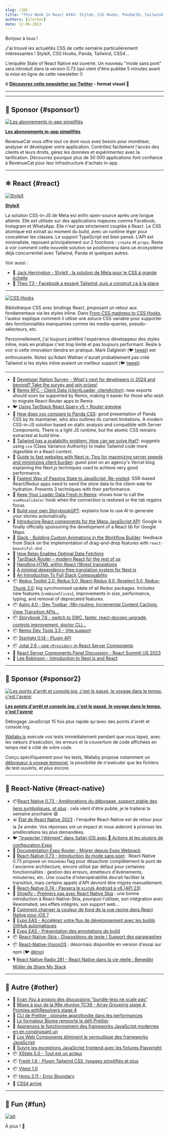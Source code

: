 ```yaml
---
slug: /165
title: "This Week In React #165: StyleX, CSS Hooks, PandaCSS, Tailwind, Redux, Astro, Next.js, Remix, Storybook, React-Native 0.73, State of React-Native, Skia text layouts, Expo EAS..."
authors: [slorber]
date: 12-06-2023
---
```


Bonjour à tous !

J'ai trouvé les actualités CSS de cette semaine particulièrement intéressantes ! StyleX, CSS Hooks, Panda, Tailwind, CSS4...

L'enquête State of React Native est ouverte. Un nouveau "mode sans pont" sera introduit dans la version 0.73 (qui vient d'être publiée 5 minutes avant la mise en ligne de cette newsletter !)

<!-- truncate -->

**💡 [Découvrez cette newsletter sur Twitter](https://slo.im/thread) - format visuel 🎨**

---


<Support />

---

## 💸 Sponsor {#sponsor1}

[![Les abonnements in-app simplifiés](/emails/issues/165/RevenueCat.jpg)](https://www.revenuecat.com?utm_source=twir&utm_medium=sponsorship&utm_campaign=dec_23)

**[Les abonnements in-app simplifiés](https://www.revenuecat.com?utm_source=twir&utm_medium=sponsorship&utm_campaign=dec_23)**

RevenueCat vous offre tout ce dont vous avez besoin pour monétiser, analyser et développer votre application. Contrôlez facilement l'accès des clients et leurs droits, gérez les données et expérimentez avec la tarification. Découvrez pourquoi plus de 30 000 applications font confiance à RevenueCat pour leur infrastructure d'achats in-app.

---

## ⚛️ React {#react}

[![StyleX](/emails/issues/165/stylex.jpg)](https://github.com/facebook/stylex)

[**StyleX**](https://github.com/facebook/stylex)

La solution CSS-in-JS de Meta est enfin open-source après une longue attente. Elle est utilisée sur des applications majeures comme Facebook, Instagram et WhatsApp. Elle n'est pas strictement couplée à React. Le CSS atomique est extrait au moment du build, avec un runtime léger pour concaténer les classes. Le support TypeScript est bien pensé. L'API est minimaliste, reposant principalement sur 2 fonctions : `create` et `props`. Reste à voir comment cette nouvelle solution se positionnera dans un écosystème déjà concurrentiel avec Tailwind, Panda et quelques autres.

Voir aussi :

- 🎥 [Jack Herrington - StyleX : la solution de Meta pour le CSS à grande échelle](https://www.youtube.com/watch?v=6ZDiGtg1jN4)
- 🎥 [Theo T3 - Facebook a essayé Tailwind, puis a construit ça à la place](https://www.youtube.com/watch?v=PHV94q7BivI)

---

[![CSS Hooks](/emails/issues/165/csshooks.jpg)](https://css-hooks.com/)

Bibliothèque CSS avec bindings React, proposant un retour aux fondamentaux via les styles inline. Dans [From CSS madness to CSS Hooks](https://nsaunders.dev/posts/css-madness-to-hooks), l'auteur explique comment il utilise une astuce CSS variable pour supporter des fonctionnalités manquantes comme les media-queries, pseudo-sélecteurs, etc.

Personnellement, j'ai toujours préféré l'expérience développeur des styles inline, mais en pratique c'est trop limité et pas toujours performant. Reste à voir si cette innovation tiendra en pratique. Mark Dalgleish (🐦 [tweet](https://twitter.com/markdalgleish/status/1729399475494608923)) est enthousiaste. Notez qu'Adam Wathan n'aurait probablement pas créé Tailwind si les styles inline avaient un meilleur support (🐦 [tweet](https://twitter.com/adamwathan/status/1732209400641724785)).

---

- 💸 [Developer Nation Survey - What's next for developers in 2024 and beyond? Take the survey and win prizes!](https://developereconomics.net/?member_id=thisweekinreact&utm_medium=nl_ad1)
- 👀 [Remix RFC - Client Data (clientLoader, clientAction)](https://github.com/remix-run/remix/discussions/7634): new exports should soon be supported by Remix, making it easier for those who wish to migrate React-Router apps to Remix
- 🐦 [Using TanStack React Query v5 + Router preview](https://twitter.com/tannerlinsley/status/1730621837212876829)
- 📜 [How does xxx compare to Panda CSS](https://www.astahmer.dev/posts/how-does-xxx-compares-to-panda-css): good presentation of Panda CSS by its maintainer, who also outlines its current limitations. A modern CSS-in-JS solution based on static analysis and compatible with Server Components. There is a light JS runtime, but the atomic CSS remains extracted at build time.
- 📜 [Tailwind has a scalability problem. How can we solve that?](https://byteofdev.com/posts/scale-tailwindcss/): suggests using `cva` (Class Variance Authority) to make Tailwind code more digestible in a React context.
- 📜 [Guide to fast websites with Next.js: Tips for maximizing server speeds and minimizing client burden](https://vercel.com/blog/guide-to-fast-websites-with-next-js-tips-for-maximizing-server-speeds): guest post on an agency's Vercel blog explaining the Next.js techniques used to achieve very good performance.
- 📜 [Fastest Way of Passing State to JavaScript, Re-visited](https://calendar.perfplanet.com/2023/fastest-way-passing-state-javascript-revisited/): SSR-based React/Redux apps need to send the store data to the client-side for hydration. Presents 3 techniques with their performance.
- 📜 [Keep Your Loader Data Fresh in Remix](https://sergiodxa.com/tutorials/keep-your-loader-data-fresh-in-remix): shows how to call the `useRevalidator` hook when the connection is restored or the tab regains focus.
- 📜 [Build your own StorybookGPT](https://storybook.js.org/blog/build-your-own-storybook-gpt/): explains how to use AI to generate your stories automatically.
- 📜 [Introducing React components for the Maps JavaScript API](https://cloud.google.com/blog/products/maps-platform/introducing-react-components-for-the-maps-javascript-api/): Google is finally officially sponsoring the development of a React lib for Google Maps.
- 📜 [Slack - Building Custom Animations in the Workflow Builder](https://slack.engineering/building-custom-animations-in-the-workflow-builder/): feedback from Slack on the implementation of drag-and-drop features with `react-beautiful-dnd `.
- 📜 [How Relay Enables Optimal Data Fetching](https://relay.dev/blog/2023/10/24/how-relay-enables-optimal-data-fetching/)
- 📜 [TanStack Router – modern React for the rest of us](https://swizec.com/blog/tanstack-router-modern-react-for-the-rest-of-us/)
- 📜 [Handling HTML within React i18next translations](https://rafaelcamargo.com/blog/handling-html-within-react-i18next-translations/)
- 📜 [A minimal dependency-free translation system for Next.js](https://www.thomasledoux.be/blog/minimal-dependency-free-translation-system-nextjs)
- 📜 [An Introduction To Full Stack Composability](https://www.smashingmagazine.com/2023/11/introduction-full-stack-composability/)
- 📦 [Redux Toolkit 2.0, Redux 5.0, React-Redux 9.0, Reselect 5.0, Redux-Thunk 3.0](https://github.com/reduxjs/redux-toolkit/releases/tag/v2.0.0): big synchronised update of all Redux packages. Includes new features (`combineSlices`), improvements in size, performance, typing, and removal of deprecated features.
- 📦 [Astro 4.0 - Dev Toolbar, i18n routing, Incremental Content Caching, View Transition APIs...](https://astro.build/blog/astro-4/)
- 📦 [Storybook 7.6 - switch to SWC, faster, react-docgen upgrade, controls improvement, doctor CLI...](https://storybook.js.org/blog/storybook-7-6/)
- 📦 [Remix Dev Tools 3.5 - Vite support](https://github.com/Code-Forge-Net/Remix-Dev-Tools/releases/tag/v3.5.0)
- 📦 [Starlight 0.14 - Plugin API](https://github.com/withastro/starlight/releases/tag/%40astrojs%2Fstarlight%400.14.0)
- 📦 [Jotai 2.6 - use `<Provider>` in React Server Components](https://github.com/pmndrs/jotai/releases/tag/v2.6.0)
- 🎥 [React Server Components Panel Discussion - React Summit US 2023](https://www.youtube.com/watch?v=ujaTs-5LEWM)
- 🎥 [Lee Robinson - Introduction to Next.js and React](https://www.youtube.com/@leerob)

<SubscribeFormEmbed placement="middle" />

---

## 💸 Sponsor {#sponsor2}

[![Les points d'arrêt et console.log, c'est le passé, le voyage dans le temps, c'est l'avenir](/emails/issues/165/Breakpoints.jpg)](https://wallabyjs.com/?referrer=ThisWeekInReact1)

**[Les points d'arrêt et console.log, c'est le passé, le voyage dans le temps, c'est l'avenir](https://wallabyjs.com/?referrer=ThisWeekInReact1)**

Débogage JavaScript 15 fois plus rapide qu'avec des points d'arrêt et console.log.

[Wallaby.js](https://wallabyjs.com/?referrer=ThisWeekInReact1) exécute vos tests immédiatement pendant que vous tapez, avec les valeurs d'exécution, les erreurs et la couverture de code affichées en temps réel à côté de votre code.

Conçu spécifiquement pour les tests, Wallaby propose notamment un [débogueur à voyage temporel](https://wallabyjs.com/docs/intro/time-travel-debugger.html?referrer=ThisWeekInReact1), la possibilité de n'exécuter que les fichiers de test ouverts, et plus encore.

---

## 📱 React-Native {#react-native}

- 📦[React Native 0.73 - Améliorations du débogage, support stable des liens symboliques, et plus](https://reactnative.dev/blog/2023/12/06/0.73-debugging-improvements-stable-symlinks) : cela vient d'être publié, je le traiterai la semaine prochaine 😄
- 📊 [État de React Native 2023](https://survey.stateofreactnative.com/) : l'enquête React-Native est de retour pour la 2e année. Vos réponses ont un impact et nous aideront à prioriser les améliorations les plus demandées.
- 🐦 ["Inspecter l'élément" dans Safari iOS avec  Actions et les plugins de configuration Expo](https://twitter.com/Baconbrix/status/1731407884624310708)
- 📖 [Documentation Expo Router - Migrer depuis Expo Webpack](https://docs.expo.dev/router/migrate/from-expo-webpack/)
- 💬 [React-Native 0.73 - Introduction du mode sans pont](https://github.com/reactwg/react-native-new-architecture/discussions/154) : React-Native 0.73 propose un nouveau flag pour désactiver complètement le pont de l'ancienne architecture, encore utilisé par défaut pour certaines fonctionnalités : gestion des erreurs, émetteurs d'événements, minuteries, etc. Une couche d'interopérabilité devrait faciliter la transition, mais certains appels d'API devront être migrés manuellement.
- 💬 [React-Native 0.74 - Passera le `minSdk` Android à v6 (API 23)](https://github.com/react-native-community/discussions-and-proposals/discussions/740)
- 📜 [Shopify - Premiers pas avec React Native Skia](https://shopify.engineering/getting-started-with-react-native-skia) : une bonne introduction à React-Native-Skia, pourquoi l'utiliser, son intégration avec Reanimated, ses effets intégrés, son support web...
- 📜 [Comment changer la couleur de fond de la vue racine dans React Native pour iOS ?](https://www.oskarkwasniewski.dev/blog/react-native-change-native-background-color)
- 📜 [Expo EAS - Accélérez votre flux de développement avec les builds GitHub automatiques](https://expo.dev/changelog/2023/11-29-automatic-github-builds)
- 📜 [Expo EAS - Présentation des annotations de build](https://expo.dev/changelog/2023/12-01-build-annotations)
- 📦 [React-Native-Skia - Dispositions de texte / Support des paragraphes](https://shopify.github.io/react-native-skia/docs/text/paragraph/)
- 📦 [React-Native-VisionOS](https://github.com/callstack/react-native-visionos) : désormais disponible en version d'essai sur npm (🐦 [démo](https://twitter.com/o_kwasniewski/status/1729453555201802495))
- 🎙️ [React Native Radio 281 - React Native dans la vie réelle : Benedikt Müller de Share My Stack](https://reactnativeradio.com/episodes/rnr-281-real-life-react-native-benedikt-muller-of-share-my-stack)

---

## 🔀 Autre {#other}

- 🧵 [Evan You à propos des discussions "bundle-less ne scale pas"](https://twitter.com/youyuxi/status/1730537401217610234)
- 📜 [Mises à jour de la 99e réunion TC39 - Array Grouping stage 4, Promise.withResolvers stage 4](https://dev.to/hemanth/updates-from-the-99th-tc39-meeting-15hn)
- 📜 [CLI de Prettier : plongée approfondie dans les performances](https://prettier.io/blog/2023/11/30/cli-deep-dive)
- 📜 [Le formateur Biome remporte le défi Prettier](https://biomejs.dev/blog/biome-wins-prettier-challenge/)
- 📜 [Apprenons le fonctionnement des frameworks JavaScript modernes en en construisant un](https://nolanlawson.com/2023/12/02/lets-learn-how-modern-javascript-frameworks-work-by-building-one/)
- 📜 [Les Web Components éliminent le verrouillage des frameworks JavaScript](https://jakelazaroff.com/words/web-components-eliminate-javascript-framework-lock-in/)
- 📜 [Suivre les exceptions JavaScript frontend avec les fixtures Playwright](https://www.checklyhq.com/blog/track-frontend-javascript-exceptions-with-playwright/)
- 📦 [XState 5.0 - Tout est un acteur](https://stately.ai/blog/2023-12-01-xstate-v5)
- 📦 [Fresh 1.6 - Plugin Tailwind CSS, typages simplifiés et plus](https://deno.com/blog/fresh-1.6)
- 📦 [Vitest 1.0](https://github.com/vitest-dev/vitest/releases/tag/v1.0.0)
- 📦 [Hono 3.11 - Error Boundary](https://github.com/honojs/hono/releases/tag/v3.11.0)
- 🎥 [CSS4 arrive](https://www.youtube.com/watch?v=j4mOm1qic7k)

---

## 🤭 Fun {#fun}

[![alt](/emails/issues/165/meme.jpg)](https://twitter.com/bndkt/status/1729743347370139940)

À plus ! 👋